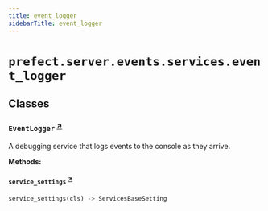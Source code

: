 ```yaml
---
title: event_logger
sidebarTitle: event_logger
---
```


# `prefect.server.events.services.event_logger`

## Classes

### `EventLogger` <sup><a href="https://github.com/PrefectHQ/prefect/blob/main/src/prefect/server/events/services/event_logger.py#L25" target="_blank">↗</a></sup>


A debugging service that logs events to the console as they arrive.


**Methods:**

#### `service_settings` <sup><a href="https://github.com/PrefectHQ/prefect/blob/main/src/prefect/server/events/services/event_logger.py#L31" target="_blank">↗</a></sup>

```python
service_settings(cls) -> ServicesBaseSetting
```
